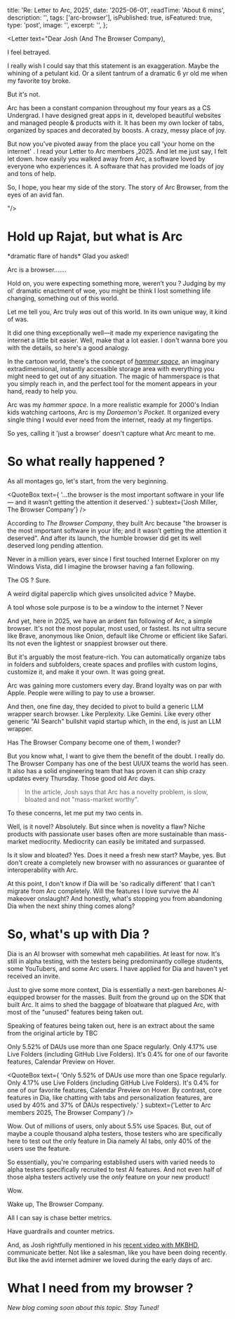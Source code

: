 
  title: 'Re: Letter to Arc, 2025',
  date: '2025-06-01',
  readTime: 'About 6 mins',
  description: '',
  tags: ['arc-browser'],
  isPublished: true,
  isFeatured: true,
  type: 'post',
  image: '',
  excerpt: '',
};

<Letter text="Dear Josh (And The Browser Company),

I feel betrayed.

I really wish I could say that this statement is an exaggeration. Maybe the whining of a petulant kid. Or a silent tantrum of a dramatic 6 yr old me when my favorite toy broke.

But it's not.

Arc has been a constant companion throughout my four years as a CS Undergrad. I have designed great apps in it, developed beautiful websites and managed people & products with it. It has been my own locker of tabs, organized by spaces and decorated by boosts. A crazy, messy place of joy.

But now you've pivoted away from the place you call 'your home on the internet' . I read your Letter to Arc members ,2025. And let me just say, I felt let down. how easily you walked away from Arc, a software loved by everyone who experiences it. A software that has provided me loads of joy and tons of help.

So, I hope, you hear my side of the story. The story of Arc Browser, from the eyes of an avid fan.

"/>

# Hold up Rajat, but what is Arc

\*dramatic flare of hands\* Glad you asked!

Arc is a browser.......

Hold on, you were expecting something more, weren’t you ? Judging by my ol' dramatic enactment of woe, you might be think I lost something life changing, something out of this world.

Let me tell you, Arc truly _was_ out of this world. In its own unique way, it kind of was.

It did one thing exceptionally well—it made my experience navigating the internet a little bit easier. Well, make that a lot easier. I don't wanna bore you with the details, so here's a good analogy.

In the cartoon world, there's the concept of [_hammer space_](https://en.wikipedia.org/wiki/Hammerspace), an imaginary extradimensional, instantly accessible storage area with everything you might need to get out of any situation. The magic of hammerspace is that you simply reach in, and the perfect tool for the moment appears in your hand, ready to help you.

Arc was my _hammer space_. In a more realistic example for 2000's Indian kids watching cartoons, Arc is my _Doraemon's Pocket_. It organized every single thing I would ever need from the internet, ready at my fingertips.

So yes, calling it 'just a browser' doesn't capture what Arc meant to me.

# So what really happened ?

As all montages go, let's start, from the very beginning.

<QuoteBox
  text={
    '...the browser is the most important software in your life — and it wasn’t getting the attention it deserved.'
  }
  subtext={'Josh Miller, The Browser Company'}
/>

According to _The Browser Company_, they built Arc because "the browser is the most important software in your life; and it wasn’t getting the attention it deserved". And after its launch, the humble browser did get its well deserved long pending attention.

Never in a million years, ever since I first touched Internet Explorer on my Windows Vista, did I imagine the browser having a fan following.

The OS ? Sure.

A weird digital paperclip which gives unsolicited advice ? Maybe.

A tool whose sole purpose is to be a window to the internet ? Never

And yet, here in 2025, we have an ardent fan following of Arc, a simple browser. It's not the most popular, most used, or fastest. Its not ultra secure like Brave, anonymous like Onion, default like Chrome or efficient like Safari. Its not even the lightest or snappiest browser out there.

But it's arguably the most feature-rich. You can automatically organize tabs in folders and subfolders, create spaces and profiles with custom logins, customize it, and make it your own. It was going great.

Arc was gaining more customers every day. Brand loyalty was on par with Apple. People were willing to pay to use a browser.

And then, one fine day, they decided to pivot to build a generic LLM wrapper search browser. Like Perplexity. Like Gemini. Like every other generic "AI Search" bullshit vapid startup which, in the end, is just an LLM wrapper.

Has The Browser Company become one of them, I wonder?

But you know what, I want to give them the benefit of the doubt. I really do. The Browser Company has one of the best UI/UX teams the world has seen. It also has a solid engineering team that has proven it can ship crazy updates every Thursday. Those good old Arc days.

> In the article, Josh says that Arc has a novelty problem, is slow, bloated and not "mass-market worthy".

To these concerns, let me put my two cents in.

Well, is it novel? Absolutely. But since when is novelity a flaw? Niche products with passionate user bases often are more sustainable than mass-market mediocrity. Mediocrity can easily be imitated and surpassed.

Is it slow and bloated? Yes. Does it need a fresh new start? Maybe, yes. But don't create a completely new browser with no assurances or guarantee of interoperability with Arc.

At this point, I don't know if Dia will be 'so radically different' that I can't migrate from Arc completely. Will the features I love survive the AI makeover onslaught? And honestly, what's stopping you from abandoning Dia when the next shiny thing comes along?

# So, what's up with Dia ?

Dia is an AI browser with somewhat meh capabilities. At least for now. It's still in alpha testing, with the testers being predominantly college students, some YouTubers, and some Arc users. I have applied for Dia and haven't yet received an invite.

<BlogImage src={ImageDiaInvite} alt='Applied for Dia, the colours are 💖 tho' />

Just to give some more context, Dia is essentially a next-gen barebones AI-equipped browser for the masses. Built from the ground up on the SDK that built Arc. It aims to shed the baggage of bloatware that plagued Arc, with most of the "unused" features being taken out.

Speaking of features being taken out, here is an extract about the same from the original article by TBC

Only 5.52% of DAUs use more than one Space regularly. Only 4.17% use Live Folders (including GitHub Live Folders). It's 0.4% for one of our favorite features, Calendar Preview on Hover.

<QuoteBox
  text={
    'Only 5.52% of DAUs use more than one Space regularly. Only 4.17% use Live Folders (including GitHub Live Folders). It's 0.4% for one of our favorite features, Calendar Preview on Hover. By contrast, core features in Dia, like chatting with tabs and personalization features, are used by 40% and 37% of DAUs respectively.'
  }
  subtext={'Letter to Arc members 2025, The Browser Company'}
/>

Wow. Out of millions of users, only about 5.5% use Spaces. But, out of maybe a couple thousand alpha testers, those testers who are specifically here to test out the only feature in Dia namely AI tabs, only 40% of the users use the feature.

So essentially, you're comparing established users with varied needs to alpha testers specifically recruited to test AI features. And not even half of those alpha testers actively use the _only_ feature on your new product!

Wow.

Wake up, The Browser Company.

All I can say is chase better metrics.

Have guardrails and counter metrics.

And, as Josh rightfully mentioned in his [recent video with MKBHD](https://www.youtube.com/watch?v=pzF7S8zc1IQ), communicate better. Not like a salesman, like you have been doing recently. But like the avid internet admirer we loved during the early days of arc.

# What I need from my browser ?

_New blog coming soon about this topic. Stay Tuned!_
